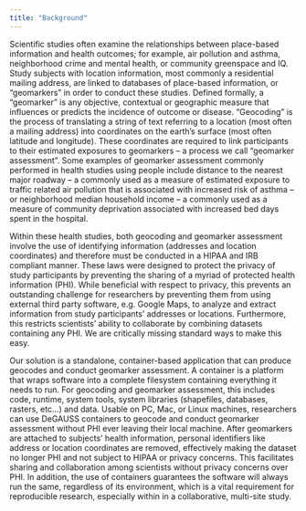 ```yaml
---
title: "Background"
---
```


Scientific studies often examine the relationships between place-based information and health outcomes; for example, air pollution and asthma, neighborhood crime and mental health, or community greenspace and IQ. Study subjects with location information, most commonly a residential mailing address, are linked to databases of place-based information, or "geomarkers" in order to conduct these studies. Defined formally, a "geomarker" is any objective, contextual or geographic measure that influences or predicts the incidence of outcome or disease. "Geocoding" is the process of translating a string of text referring to a location (most often a mailing address) into coordinates on the earth's surface (most often latitude and longitude). These coordinates are required to link participants to their estimated exposures to geomarkers -- a process we call "geomarker assessment". Some examples of geomarker assessment commonly performed in health studies using people include distance to the nearest major roadway -- a commonly used as a measure of estimated exposure to traffic related air pollution that is associated with increased risk of asthma -- or  neighborhood median household income -- a commonly used as a measure of community deprivation associated with increased bed days spent in the hospital.

Within these health studies, both geocoding and geomarker assessment involve the use of identifying information (addresses and location coordinates) and therefore must be conducted in a HIPAA and IRB compliant manner. These laws were designed to protect the privacy of study participants by preventing the sharing of a myriad of protected health information (PHI). While beneficial with respect to privacy, this prevents an outstanding challenge for researchers by preventing them from using external third party software, e.g. Google Maps, to analyze and extract information from study participants' addresses or locations. Furthermore, this restricts scientists' ability to collaborate by combining datasets containing any PHI. We are critically missing standard ways to make this easy.

Our solution is a standalone, container-based application that can produce geocodes and conduct geomarker assessment. A container is a platform that wraps software into a complete filesystem containing everything it needs to run. For geocoding and geomarker assessment, this includes code, runtime, system tools, system libraries (shapefiles, databases, rasters, etc...) and data. Usable on PC, Mac, or Linux machines, researchers can use DeGAUSS containers to geocode and conduct geomarker assessment without PHI ever leaving their local machine. After geomarkers are attached to subjects' health information, personal identifiers like address or location coordinates are removed, effectively making the dataset no longer PHI and not subject to HIPAA or privacy concerns. This facilitates sharing and collaboration among scientists without privacy concerns over PHI. In addition, the use of containers guarantees the software will always run the same, regardless of its environment, which is a vital requirement for reproducible research, especially within in a collaborative, multi-site study.
